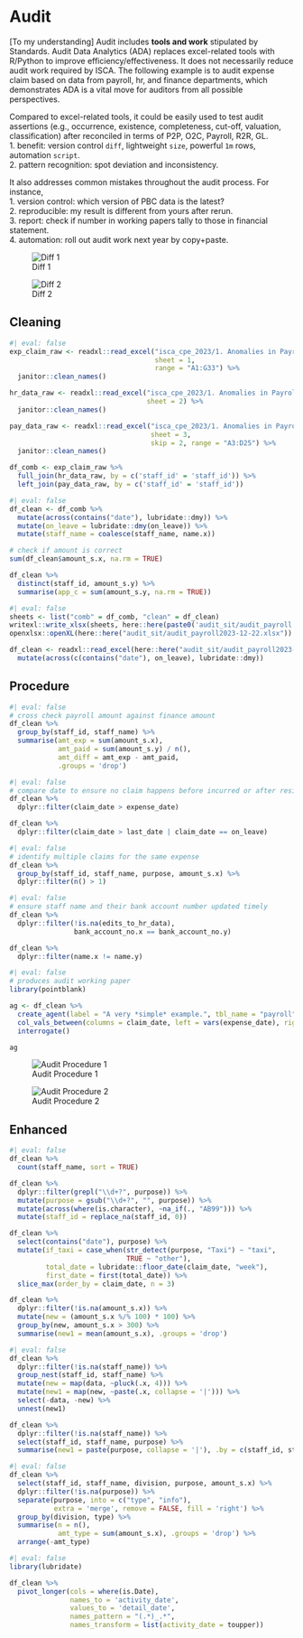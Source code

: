 # Audit


[To my understanding] Audit includes **tools and work** stipulated by Standards. Audit Data Analytics (ADA) replaces excel-related tools with R/Python to improve efficiency/effectiveness. It does not necessarily reduce audit work required by ISCA. The following example is to audit expense claim based on data from payroll, hr, and finance departments, which demonstrates ADA is a vital move for auditors from all possible perspectives.           

Compared to excel-related tools, it could be easily used to test audit assertions (e.g., occurrence, existence, completeness, cut-off, valuation, classification) after reconciled in terms of P2P, O2C, Payroll, R2R, GL.               
1. benefit: version control `diff`, lightweight `size`, powerful `1m` rows, automation `script`.        
2. pattern recognition: spot deviation and inconsistency.       

It also addresses common mistakes throughout the audit process. For instance,       
1. version control: which version of PBC data is the latest?        
2. reproducible: my result is different from yours after rerun.       
3. report: check if number in working papers tally to those in financial statement.      
4. automation: roll out audit work next year by copy+paste.        


![Diff 1](pic/payroll_03.png)


![Diff 2](pic/payroll_04.png)


## Cleaning


```r
#| eval: false
exp_claim_raw <- readxl::read_excel("isca_cpe_2023/1. Anomalies in Payroll data.xlsx", 
                                    sheet = 1, 
                                    range = "A1:G33") %>% 
  janitor::clean_names()

hr_data_raw <- readxl::read_excel("isca_cpe_2023/1. Anomalies in Payroll data.xlsx", 
                                  sheet = 2) %>% 
  janitor::clean_names()

pay_data_raw <- readxl::read_excel("isca_cpe_2023/1. Anomalies in Payroll data.xlsx", 
                                   sheet = 3, 
                                   skip = 2, range = "A3:D25") %>% 
  janitor::clean_names()

df_comb <- exp_claim_raw %>% 
  full_join(hr_data_raw, by = c('staff_id' = 'staff_id')) %>% 
  left_join(pay_data_raw, by = c('staff_id' = 'staff_id'))
```


```r
#| eval: false
df_clean <- df_comb %>% 
  mutate(across(contains("date"), lubridate::dmy)) %>% 
  mutate(on_leave = lubridate::dmy(on_leave)) %>% 
  mutate(staff_name = coalesce(staff_name, name.x)) 

# check if amount is correct
sum(df_clean$amount_s.x, na.rm = TRUE)

df_clean %>% 
  distinct(staff_id, amount_s.y) %>% 
  summarise(app_c = sum(amount_s.y, na.rm = TRUE))
```


```r
#| eval: false
sheets <- list("comb" = df_comb, "clean" = df_clean) 
writexl::write_xlsx(sheets, here::here(paste0('audit_sit/audit_payroll', Sys.Date(), '.xlsx')))
openxlsx::openXL(here::here("audit_sit/audit_payroll2023-12-22.xlsx")) 

df_clean <- readxl::read_excel(here::here("audit_sit/audit_payroll2023-12-22.xlsx")) %>% 
  mutate(across(c(contains("date"), on_leave), lubridate::dmy))
```


## Procedure


```r
#| eval: false
# cross check payroll amount against finance amount
df_clean %>% 
  group_by(staff_id, staff_name) %>% 
  summarise(amt_exp = sum(amount_s.x), 
            amt_paid = sum(amount_s.y) / n(), 
            amt_diff = amt_exp - amt_paid, 
            .groups = 'drop') 
```


```r
#| eval: false
# compare date to ensure no claim happens before incurred or after resigned
df_clean %>% 
  dplyr::filter(claim_date > expense_date) 

df_clean %>% 
  dplyr::filter(claim_date > last_date | claim_date == on_leave) 
```


```r
#| eval: false
# identify multiple claims for the same expense
df_clean %>% 
  group_by(staff_id, staff_name, purpose, amount_s.x) %>% 
  dplyr::filter(n() > 1) 
```


```r
#| eval: false
# ensure staff name and their bank account number updated timely
df_clean %>% 
  dplyr::filter(!is.na(edits_to_hr_data), 
                bank_account_no.x == bank_account_no.y) 

df_clean %>% 
  dplyr::filter(name.x != name.y)
```


```r
#| eval: false
# produces audit working paper
library(pointblank)

ag <- df_clean %>% 
  create_agent(label = "A very *simple* example.", tbl_name = "payroll") %>%
  col_vals_between(columns = claim_date, left = vars(expense_date), right = vars(last_date)) %>%
  interrogate()

ag
```


![Audit Procedure 1](pic/payroll_01.png)


![Audit Procedure 2](pic/payroll_02.png)


## Enhanced


```r
#| eval: false
df_clean %>% 
  count(staff_name, sort = TRUE)

df_clean %>% 
  dplyr::filter(grepl("\\d+?", purpose)) %>% 
  mutate(purpose = gsub("\\d+?", "", purpose)) %>% 
  mutate(across(where(is.character), ~na_if(., "AB99"))) %>% 
  mutate(staff_id = replace_na(staff_id, 0)) 

df_clean %>% 
  select(contains("date"), purpose) %>% 
  mutate(if_taxi = case_when(str_detect(purpose, "Taxi") ~ "taxi", 
                             TRUE ~ "other"),   
         total_date = lubridate::floor_date(claim_date, "week"), 
         first_date = first(total_date)) %>% 
  slice_max(order_by = claim_date, n = 3)

df_clean %>% 
  dplyr::filter(!is.na(amount_s.x)) %>% 
  mutate(new = (amount_s.x %/% 100) * 100) %>% 
  group_by(new, amount_s.x > 300) %>% 
  summarise(new1 = mean(amount_s.x), .groups = 'drop')
```


```r
#| eval: false
df_clean %>% 
  dplyr::filter(!is.na(staff_name)) %>% 
  group_nest(staff_id, staff_name) %>% 
  mutate(new = map(data, ~pluck(.x, 4))) %>%
  mutate(new1 = map(new, ~paste(.x, collapse = '|'))) %>%
  select(-data, -new) %>% 
  unnest(new1)

df_clean %>% 
  dplyr::filter(!is.na(staff_name)) %>% 
  select(staff_id, staff_name, purpose) %>% 
  summarise(new1 = paste(purpose, collapse = '|'), .by = c(staff_id, staff_name)) 
```


```r
#| eval: false
df_clean %>% 
  select(staff_id, staff_name, division, purpose, amount_s.x) %>% 
  dplyr::filter(!is.na(purpose)) %>% 
  separate(purpose, into = c("type", "info"), 
           extra = 'merge', remove = FALSE, fill = 'right') %>% 
  group_by(division, type) %>% 
  summarise(n = n(), 
            amt_type = sum(amount_s.x), .groups = 'drop') %>% 
  arrange(-amt_type)
```


```r
#| eval: false
library(lubridate)

df_clean %>% 
  pivot_longer(cols = where(is.Date), 
               names_to = 'activity_date', 
               values_to = 'detail_date', 
               names_pattern = "(.*)_.*", 
               names_transform = list(activity_date = toupper)) 
```










